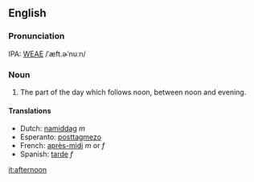 ==English==
===Pronunciation===
IPA: [[WEAE]] /ˈæft.ɚˈnuːn/

===Noun===
# The part of the day which follows noon, between noon and  evening.


====Translations====
*Dutch: [[namiddag]] ''m''
*Esperanto: [[posttagmezo]]
*French: [[après-midi]] ''m'' or ''f''
*Spanish: [[tarde]] ''f''

[[it:afternoon]]